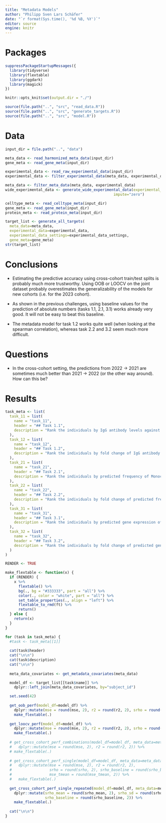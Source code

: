 ```yaml
---
title: "Metadata Models"
author: "Philipp Sven Lars Schäfer"
date: "`r format(Sys.time(), '%d %B, %Y')`"
editor: source
engine: knitr
---
```


# Packages

```r
suppressPackageStartupMessages({
  library(tidyverse)
  library(flextable)
  library(ggdark)
  library(magick)
})

knitr::opts_knit$set(output.dir = "./")

source(file.path("..", "src", "read_data.R"))
source(file.path("..", "src", "generate_targets.R"))
source(file.path("..", "src", "model.R"))
```

# Data

```r
input_dir = file.path("..", "data")
```

```r
meta_data <- read_harmonized_meta_data(input_dir)
gene_meta <- read_gene_meta(input_dir)

experimental_data <- read_raw_experimental_data(input_dir)
experimental_data <- filter_experimental_data(meta_data, experimental_data, gene_meta)

meta_data <- filter_meta_data(meta_data, experimental_data)
wide_experimental_data <- generate_wide_experimental_data(experimental_data=experimental_data,
                                                 impute="zero")

celltype_meta <- read_celltype_meta(input_dir)
gene_meta <- read_gene_meta(input_dir)
protein_meta <- read_protein_meta(input_dir)
```

```r
target_list <- generate_all_targets(
  meta_data=meta_data,
  experimental_data=experimental_data,
  experimental_data_settings=experimental_data_settings,
  gene_meta=gene_meta)
str(target_list)
```

# Conclusions

- Estimating the predictive accuracy using cross-cohort train/test splits is probably much more trustworthy. Using OOB or LOOCV on the joint dataset probably overestimates the generalizability of the models for new cohorts (i.e. for the 2023 cohort).

- As shown in the previous challenges, using baseline values for the prediction of absolute numbers (tasks 1.1, 2.1, 3.1) works already very good. It will not be easy to beat this baseline.

- The metadata model for task 1.2 works quite well (when looking at the spearman correlation), whereas task 2.2 and 3.2 seem much more difficult.

# Questions

- In the cross-cohort setting, the predictions from 2022 -> 2021 are sometimes much better than 2021 -> 2022 (or the other way around). How can this be?

# Results

```r
task_meta <- list(
  task_11 = list(
    name = "task_11",
    header = "## Task 1.1",
    description = "Rank the individuals by IgG antibody levels against pertussis toxin (PT) that we detect in plasma 14 days post booster vaccinations."
  ),
  task_12 = list(
    name = "task_12",
    header = "## Task 1.2",
    description = "Rank the individuals by fold change of IgG antibody levels against pertussis toxin (PT) that we detect in plasma 14 days post booster vaccinations compared to titer values at day 0."
  ),
  task_21 = list(
    name = "task_21",
    header = "## Task 2.1",
    description = "Rank the individuals by predicted frequency of Monocytes on day 1 post boost after vaccination."
  ),
  task_22 = list(
    name = "task_22",
    header = "## Task 2.2",
    description = "Rank the individuals by fold change of predicted frequency of Monocytes on day 1 post booster vaccination compared to cell frequency values at day 0."
  ),
  task_31 = list(
    name = "task_31",
    header = "## Task 3.1",
    description = "Rank the individuals by predicted gene expression of CCL3 on day 3 post-booster vaccination."
  ),
  task_32 = list(
    name = "task_32",
    header = "## Task 3.2",
    description = "Rank the individuals by fold change of predicted gene expression of CCL3 on day 3 post booster vaccination compared to gene expression values at day 0."
  )
)
```

```r
RENDER <- TRUE

make_flextable <- function(x) {
  if (RENDER) {
    x %>%
      flextable() %>% 
      bg(., bg = "#333333", part = "all") %>%
      color(., color = "white", part = "all") %>%
      set_table_properties(., align = "left") %>%
      flextable_to_rmd(ft) %>%
      return()
  } else {
    return(x)
  }
}

for (task in task_meta) {
  #task <- task_meta[[1]]
  
  cat(task$header)
  cat("\n\n")
  cat(task$description)
  cat("\n\n")
  
  meta_data_covariates <- get_metadata_covariates(meta_data)

  model_df <- target_list[[task$name]] %>%
    dplyr::left_join(meta_data_covariates, by="subject_id")

  set.seed(42)
  
  get_oob_perf(model_df=model_df) %>% 
    dplyr::mutate(mse = round(mse, 2), r2 = round(r2, 2), srho = round(srho, 2)) %>%
    make_flextable(.)
  
  get_loocv_perf(model_df=model_df) %>% 
    dplyr::mutate(mse = round(mse, 2), r2 = round(r2, 2), srho = round(srho, 2)) %>%
    make_flextable(.)
    
  # get_cross_cohort_perf_combinations(model_df=model_df, meta_data=meta_data) %>%
  #   dplyr::mutate(mse = round(mse, 2), r2 = round(r2, 2)) %>%
  # make_flextable(.)
    
  # get_cross_cohort_perf_single(model_df=model_df, meta_data=meta_data) %>%
  #   dplyr::mutate(mse = round(mse, 2), r2 = round(r2, 2),
  #                 srho = round(srho, 2), srho_baseline = round(srho_baseline, 2),
  #                 mse_tmean = round(mse_tmean, 2)) %>%
  #   make_flextable(.)
  
  get_cross_cohort_perf_single_repeated(model_df=model_df, meta_data=meta_data) %>%
    dplyr::mutate(srho_mean = round(srho_mean, 2), srho_sd = round(srho_sd, 2),
                  srho_baseline = round(srho_baseline, 2)) %>%
    make_flextable(.)
  
  cat("\n\n")
}
```


